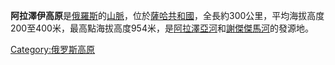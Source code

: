 '''阿拉澤伊高原'''是[[俄羅斯|俄羅斯]]的[[山脈|山脈]]，位於[[薩哈共和國|薩哈共和國]]，全長約300公里，平均海拔高度200至400米，最高點海拔高度954米，是[[阿拉澤亞河|阿拉澤亞河]]和[[謝傑傑馬河|謝傑傑馬河]]的發源地。

[[Category:俄罗斯高原|Category:俄罗斯高原]]

{{Russia-geo-stub}}